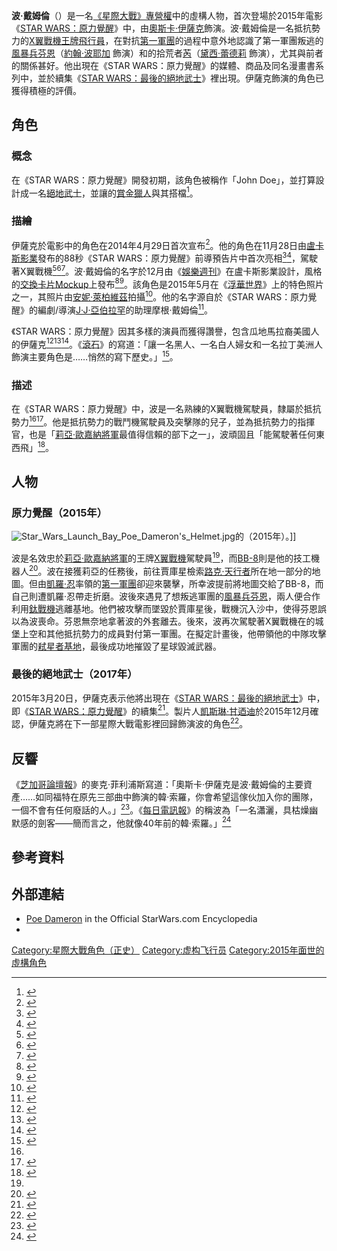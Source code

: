 {{noteTA
|G1=星球大戰
}}
{{Infobox Star Wars character
| name = 波·戴姆倫<br />Poe Dameron
| source = 《[[星際大戰|星際大戰]]》
| image = Poe Dameron.png
| size = 280px
| image_alt = 
| caption = 《[[STAR_WARS：原力覺醒|STAR WARS：原力覺醒]]》中由奧斯卡·伊薩克飾演的波·戴姆倫
| first = 《[[STAR_WARS：原力覺醒|STAR WARS：原力覺醒]]》
| last = 《[[STAR_WARS：天行者的崛起|STAR WARS：天行者的崛起]]》
| creator        = {{Plain list|
* {{link-en|勞倫斯·卡斯丹|Lawrence Kasdan}}
* [[J·J·亞伯拉罕|J·J·亞伯拉罕]]
* [[麥可·安特|麥可·安特]]
}}
| portrayer = [[奧斯卡·伊薩克|奧斯卡·伊薩克]]
| voiceactor = 奧斯卡·伊薩克（{{link-en|Disney Infinity 3.0|Disney Infinity 3.0}}）<br />{{link-en|雷克斯·朗|Lex Lang}}（{{link-en|樂高星際大戰：抵抗組織崛起|Lego Star Wars: The Resistance Rises}}）
| occupation = 香料走私客<small>（已脫離）</small><br>[[X翼戰機|X翼戰機]]飛行員<br>抵抗勢力將軍
| planet = 未知
| affiliation = 抵抗勢力（The Resistance）
| species = [[人類|人類]]
| gender = [[男性|男性]]
| family = 莎拉·貝<small>（母親）</small><br />凱斯·戴姆倫<small>（父親）</small>
}}
'''波·戴姆倫'''（{{lang-en|Poe Dameron}}）是一名[[星際大戰|《星際大戰》專營權]]中的虛構人物，首次登場於2015年電影《[[STAR_WARS：原力覺醒|STAR WARS：原力覺醒]]》中，由[[奧斯卡·伊薩克|奧斯卡·伊薩克]]飾演。波·戴姆倫是一名抵抗勢力的[[X翼戰機|X翼戰機]][[王牌飛行員|王牌飛行員]]，在對抗[[第一軍團|第一軍團]]的過程中意外地認識了第一軍團叛逃的[[風暴兵|風暴兵]][[芬恩|芬恩]]（[[約翰·波耶加|約翰·波耶加]] 飾演）和{{link-en|賈庫星|Jakku}}的拾荒者[[芮|芮]]（[[黛西·蕾德莉|黛西·蕾德莉]] 飾演），尤其與前者的關係甚好。他出現在《STAR WARS：原力覺醒》的媒體、商品及同名漫畫書系列中，並於續集《[[STAR_WARS：最後的絕地武士|STAR WARS：最後的絕地武士]]》裡出現。伊薩克飾演的角色已獲得積極的評價。

== 角色 ==

=== 概念 ===

在《STAR WARS：原力覺醒》開發初期，該角色被稱作「John Doe」，並打算設計成一名[[絕地武士|絕地武士]]，並讓{{link-en|武技族|Wookiee}}的[[賞金獵人|賞金獵人]]與其搭檔<ref>{{cite web |url=http://www.slashfilm.com/force-awakens-changes/ |title=How ''Force Awakens'' Changed During Development: Jedi Killers, Force Ghosts and The Doom Star |work={{link-en|/Film|/Film}} |first=Peter |last=Sciretta |date=2015-12-28 |accessdate=2015-12-28 |archive-date=2021-01-23 |archive-url=https://web.archive.org/web/20210123061535/https://www.slashfilm.com/force-awakens-changes/ |dead-url=no }}</ref>。

=== 描繪 ===

伊薩克於電影中的角色在2014年4月29日首次宣布<ref>{{cite web |url=http://www.starwars.com/news/star-wars-episode-vii-cast-announced |title=''Star Wars: Episode VII'' Cast Announced |publisher=[[星際大戰|StarWars.com]] |date=2014-04-29 |accessdate=2015-12-20 |archive-date=2016-02-13 |archive-url=https://web.archive.org/web/20160213012837/http://www.starwars.com/news/star-wars-episode-vii-cast-announced |dead-url=no }}</ref>。他的角色在11月28日由[[盧卡斯影業|盧卡斯影業]]發布的88秒《STAR WARS：原力覺醒》前導預告片中首次亮相<ref>{{cite web |url=http://www.rollingstone.com/movies/videos/watch-star-wars-the-force-awakens-trailer-20141128 |title=Watch the Incredible ''Star Wars: The Force Awakens'' Trailer |work=Rolling Stone |date=2014-11-28 |accessdate=2016-01-01 |archive-date=2017-12-26 |archive-url=https://web.archive.org/web/20171226182403/https://www.rollingstone.com/movies/videos/watch-star-wars-the-force-awakens-trailer-20141128 |dead-url=no }}</ref><ref>{{cite web |title=Trailer Report: ''Star Wars'' Teaser Beats ''Age of Ultron'' In Debut |url=http://www.hollywoodreporter.com/heat-vision/trailer-report-star-wars-teaser-753113?mobile_redirect=false |last=Lewis |first=Andy |work=[[好萊塢報導|The Hollywood Reporter]] |date=2014-12-01 |accessdate=2014-12-02 |archive-date=2015-03-06 |archive-url=https://web.archive.org/web/20150306025753/http://www.hollywoodreporter.com/heat-vision/trailer-report-star-wars-teaser-753113?mobile_redirect=false |dead-url=no }}</ref>，駕駛著X翼戰機<ref>{{cite web |url=http://www.forbes.com/sites/erikkain/2014/11/29/5-reasons-the-new-star-wars-trailer-was-the-perfect-first-glimpse-at-the-force-awakens/ |title=5 Reasons The New ''Star Wars'' Trailer Was The Perfect First Look At ''The Force Awakens'' |work=Forbes |first=Erik |last=Kain |date=2014-11-29 |accessdate=2016-01-01 |archive-date=2021-03-08 |archive-url=https://web.archive.org/web/20210308201410/https://www.forbes.com/sites/erikkain/2014/11/29/5-reasons-the-new-star-wars-trailer-was-the-perfect-first-glimpse-at-the-force-awakens/ |dead-url=no }}</ref><ref>{{cite web |url=http://www.mirror.co.uk/tv/tv-news/star-wars-force-awakens-trailer-4713536 |title=''Star Wars The Force Awakens'' trailer: 5 things we've learned from the EPIC ''Episode VII'' trailer |work=Daily Mirror |first=Tufayel |last=Ahmed |date=2014-11-28 |accessdate=2016-01-01 |archive-date=2016-02-13 |archive-url=https://web.archive.org/web/20160213013721/http://www.mirror.co.uk/tv/tv-news/star-wars-force-awakens-trailer-4713536 |dead-url=no }}</ref><ref>{{cite web |url=http://www.thewrap.com/star-wars-episode-vii-the-force-awakens-trailer-villain-millenium-falcon/ |title=''Star Wars: Episode VII – The Force Awakens'' Trailer Unmasks a Stormtrooper, Teases Villain |publisher=[[TheWrap|TheWrap]] |first=Greg |last=Gilman |date=2014-11-29 |accessdate=2016-01-01 |archive-date=2016-02-13 |archive-url=https://web.archive.org/web/20160213013835/http://www.thewrap.com/star-wars-episode-vii-the-force-awakens-trailer-villain-millenium-falcon/ |dead-url=no }}</ref>。波·戴姆倫的名字於12月由《[[娛樂周刊|娛樂週刊]]》在盧卡斯影業設計，{{link-en|Topps|Topps}}風格的[[交換卡片|交換卡片]][[Mockup|Mockup]]上發布<ref>{{Cite web |url=http://insidemovies.ew.com/2014/12/11/star-wars-the-force-awakens-character-names/ |title=''Star Wars: The Force Awakens'' character names revealed (in coolest way possible) |first=Anthony |last=Breznican |work=Entertainment Weekly |date=2014-12-11 |accessdate=2014-12-11 |archive-date=2014-12-12 |archive-url=https://web.archive.org/web/20141212030653/http://insidemovies.ew.com/2014/12/11/star-wars-the-force-awakens-character-names/ |dead-url=no }}</ref><ref>{{cite web |url=http://www.starwars.com/films/star-wars-the-force-awakens-digital-trading-cards |title=''Star Wars: The Force Awakens'' Digital Trading Cards |publisher=StarWars.com |accessdate=2015-12-06 |archive-date=2016-02-13 |archive-url=https://web.archive.org/web/20160213014323/http://www.starwars.com/films/star-wars-the-force-awakens-digital-trading-cards |dead-url=no }}</ref>。該角色是2015年5月在《[[浮華世界_(雜誌)|浮華世界]]》上的特色照片之一，其照片由[[安妮·萊柏維茲|安妮·萊柏維茲]]拍攝<ref name="VFCharacter">{{cite web|last=Robinson|first=Joanna|title=Adam Driver and Lupita Nyong'o's Characters Revealed in Exclusive ''Star Wars: The Force Awakens'' Photos|url=http://www.vanityfair.com/hollywood/2015/05/star-wars-force-awakens-photos|accessdate=2015-05-04|work=[[浮華世界_(雜誌)|Vanity Fair]]|date=2015-05-04|archive-date=2016-02-13|archive-url=https://web.archive.org/web/20160213014440/http://www.vanityfair.com/hollywood/2015/05/star-wars-force-awakens-photos|dead-url=no}}</ref>。他的名字源自於《STAR WARS：原力覺醒》的編劇/導演[[J·J·亞伯拉罕|J·J·亞伯拉罕]]的助理摩根·戴姆倫<ref>{{cite web|url=http://www.empireonline.com/movies/news/exclusive-jj-abrams-assistant-morgan-dameron-oscar-isaac-poe-took-name/|title=J.J. Abrams' assistant reveals how Poe Dameron took her name|work=Empire|first=James|last=White|date=2015-12-03|accessdate=2015-12-20|archive-date=2021-03-02|archive-url=https://web.archive.org/web/20210302195141/https://www.empireonline.com/movies/news/exclusive-jj-abrams-assistant-morgan-dameron-oscar-isaac-poe-took-name/|dead-url=no}}</ref>。

《STAR WARS：原力覺醒》因其多樣的演員而獲得讚譽，包含瓜地馬拉裔美國人的伊薩克<ref>{{cite web |url=http://www.nbcnews.com/news/latino/pop-latino-oscar-isaac-gives-hispanics-presence-star-wars-n347846 |title=Pop Latino: Oscar Isaac Gives Hispanics A Presence in ''Star Wars'' |first=Jack |last=Rico |publisher=[[NBC新聞|NBC News]] |date=2015-04-24 |accessdate=2015-12-28 |archive-date=2021-03-11 |archive-url=https://web.archive.org/web/20210311040036/https://www.nbcnews.com/news/latino/pop-latino-oscar-isaac-gives-hispanics-presence-star-wars-n347846 |dead-url=no }}</ref><ref>{{cite web |url=http://www.latimes.com/entertainment/movies/la-et-mn-star-wars-diversity-20151221-story.html |title=''Star Wars: The Force Awakens'' reflects our diverse, modern world |work=[[洛杉磯時報|Los Angeles Times]] |first=Rebecca |last=Keegan |date=2015-12-21 |accessdate=2015-12-28 |archive-date=2021-03-22 |archive-url=https://web.archive.org/web/20210322141049/https://www.latimes.com/entertainment/movies/la-et-mn-star-wars-diversity-20151221-story.html |dead-url=no }}</ref><ref>{{cite web |url=https://www.theatlantic.com/entertainment/archive/2015/12/oscar-isaac-and-the-case-against-colorblind-casting/421668/ |title=The Case Against Colorblind Casting |first=Angelica Jade |last=Bastién |work=The Atlantic |date=2015-12-26 |accessdate=2015-12-28 |archive-date=2021-03-30 |archive-url=https://web.archive.org/web/20210330162258/https://www.theatlantic.com/entertainment/archive/2015/12/oscar-isaac-and-the-case-against-colorblind-casting/421668/ |dead-url=no }}</ref>。《[[滾石_(雜誌)|滾石]]》的{{link-en|彼得·特拉維斯|Peter Travers}}寫道：「讓一名黑人、一名白人婦女和一名拉丁美洲人飾演主要角色是……悄然的寫下歷史。」<ref name="RS 2015-12">{{cite web |last=Travers |first=Peter |url=http://www.rollingstone.com/movies/reviews/star-wars-the-force-awakens-20151216 |work=Rolling Stone |title=''Star Wars: The Force Awakens'' |date=2015-12-16 |accessdate=2015-12-21 |archive-date=2016-02-13 |archive-url=https://web.archive.org/web/20160213031234/http://www.rollingstone.com/movies/reviews/star-wars-the-force-awakens-20151216 |dead-url=no }}</ref>。

=== 描述 ===

在《STAR WARS：原力覺醒》中，波是一名熟練的X翼戰機駕駛員，隸屬於抵抗勢力<ref name="VFCharacter"/><ref name="EW10Things">{{cite web|url=http://www.ew.com/article/2015/04/16/star-wars-force-awakens-panel-10-things-we-learned|title=10 things we learned from the ''Star Wars: The Force Awakens'' panel|last=Abrams|first=Natalie|work=Entertainment Weekly|date=2015-04-16|accessdate=2015-05-23|archive-date=2015-05-09|archive-url=https://web.archive.org/web/20150509052341/http://www.ew.com/article/2015/04/16/star-wars-force-awakens-panel-10-things-we-learned|dead-url=no}}</ref>。他是抵抗勢力的戰鬥機駕駛員及突擊隊的兒子，並為抵抗勢力的指揮官，也是「[[莉亞公主|莉亞·歐嘉納將軍]]最值得信賴的部下之一」，波頑固且「能駕駛著任何東西飛」<ref name="Databank">{{cite web |url=http://www.starwars.com/databank/poe-dameron |title=Databank: Poe Dameron |publisher=StarWars.com |accessdate=2015-12-20 |archive-date=2015-12-18 |archive-url=https://web.archive.org/web/20151218031854/http://www.starwars.com/databank/poe-dameron |dead-url=no }}</ref>。

== 人物 ==

=== 原力覺醒（2015年） ===

[[File:Star_Wars_Launch_Bay_Poe_Dameron's_Helmet.jpg|thumb]]的{{link-en|星際大戰遠征基地|Star Wars Launch Bay}}（2015年）。]]

波是名效忠於[[莉亞公主|莉亞·歐嘉納將軍]]的王牌[[X翼戰機|X翼戰機]]駕駛員<ref name="Databank"/>，而[[BB-8|BB-8]]則是他的技工機器人<ref name="DB BB-8">{{cite web |url=http://www.starwars.com/databank/bb-8 |title=Databank: BB-8 |publisher=StarWars.com |accessdate=2015-12-04 |archive-date=2015-12-19 |archive-url=https://web.archive.org/web/20151219144114/http://www.starwars.com/databank/bb-8 |dead-url=no }}</ref>。波在接獲莉亞的任務後，前往賈庫星檢索[[路克·天行者|路克·天行者]]所在地一部分的地圖。但由[[凱羅·忍|凱羅·忍]]率領的[[第一軍團|第一軍團]]卻迎來襲擊，所幸波提前將地圖交給了BB-8，而自己則遭凱羅·忍帶走折磨。波後來遇見了想叛逃軍團的[[風暴兵|風暴兵]][[芬恩|芬恩]]，兩人便合作利用[[鈦戰機|鈦戰機]]逃離基地。他們被攻擊而墜毀於賈庫星後，戰機沉入沙中，使得芬恩誤以為波喪命。芬恩無奈地拿著波的外套離去。後來，波再次駕駛著X翼戰機在{{link-en|瑪茲·卡娜塔|Maz Kanata}}的城堡上空和其他抵抗勢力的成員對付第一軍團。在擬定計畫後，他帶領他的中隊攻擊軍團的[[弒星者基地|弒星者基地]]，最後成功地摧毀了星球毀滅武器。

=== 最後的絕地武士（2017年） ===

2015年3月20日，伊薩克表示他將出現在《[[STAR_WARS：最後的絕地武士|STAR WARS：最後的絕地武士]]》中，即《[[STAR_WARS：原力覺醒|STAR WARS：原力覺醒]]》的續集<ref name="Episode 8">{{Cite web|url=http://www.ign.com/articles/2015/03/20/oscar-isaac-will-be-back-for-star-wars-episode-viii-lobbied-for-x-men-apocalypse-role|title=Oscar Isaac Will be Back for ''Star Wars: Episode VIII'', Lobbied for ''X-Men: Apocalypse'' Role|first=Max|last=Nicholson|publisher=IGN|date=2015-03-20|accessdate=2015-03-20|archive-date=2019-12-05|archive-url=https://web.archive.org/web/20191205022856/https://www.ign.com/articles/2015/03/20/oscar-isaac-will-be-back-for-star-wars-episode-viii-lobbied-for-x-men-apocalypse-role|dead-url=no}}</ref>。製片人[[凱斯琳·甘迺迪_(電影監製)|凱斯琳·甘迺迪]]於2015年12月確認，伊薩克將在下一部星際大戰電影裡回歸飾演波的角色<ref>{{cite web |url=http://www.standard.co.uk/showbiz/celebrity-news/star-wars-producer-kathleen-kennedy-confirms-that-entire-cast-will-return-for-eighth-film-a3139911.html |title=''Star Wars'' producer Kathleen Kennedy confirms that entire cast will return for eighth film |last=Ruby |first=Jennifer |work=London Evening Standard |date=2015-12-17 |accessdate=2015-12-17 |archive-date=2016-06-20 |archive-url=https://web.archive.org/web/20160620005833/http://www.standard.co.uk/showbiz/celebrity-news/star-wars-producer-kathleen-kennedy-confirms-that-entire-cast-will-return-for-eighth-film-a3139911.html |dead-url=no }}</ref>。

== 反響 ==

《[[芝加哥論壇報|芝加哥論壇報]]》的麥克·菲利浦斯寫道：「奧斯卡·伊薩克是波·戴姆倫的主要資產……如同福特在原先三部曲中飾演的韓·索羅，你會希望這傢伙加入你的團隊，一個不會有任何廢話的人。」<ref>{{cite web |url=http://www.chicagotribune.com/entertainment/movies/ct-star-wars-force-mov-rev-1216-20151216-column.html |title=''Star Wars: The Force Awakens'' review: A return to the original, in all the right ways |work=Chicago Tribune |first=Michael |last=Phillips |date=2015-12-16 |accessdate=2016-01-02 |archive-date=2020-11-08 |archive-url=https://web.archive.org/web/20201108124909/https://www.chicagotribune.com/entertainment/movies/ct-star-wars-force-mov-rev-1216-20151216-column.html |dead-url=no }}</ref>。《[[每日電訊報|每日電訊報]]》的{{link-en|羅比·柯林|Robbie Collin}}稱波為「一名瀟灑，具枯燥幽默感的劍客——簡而言之，他就像40年前的韓·索羅。」<ref>{{cite web |url=http://www.telegraph.co.uk/film/star-wars-the-force-awakens/episode-7-review/ |title=''Star Wars: The Force Awakens'' review: 'the magic is back' |work=The Daily Telegraph |first=Robbie |last=Collin |date=2015-12-18 |accessdate=2015-12-29 |archive-date=2016-02-13 |archive-url=https://web.archive.org/web/20160213031739/http://www.telegraph.co.uk/film/star-wars-the-force-awakens/episode-7-review/ |dead-url=no }}</ref>

== 參考資料 ==
{{reflist|2}}

== 外部連結 ==
{{Portal|星際大戰}}
* [http://www.starwars.com/databank/poe-dameron Poe Dameron] {{Wayback|url=http://www.starwars.com/databank/poe-dameron |date=20151218031854 }} in the Official StarWars.com Encyclopedia
* {{Sww|Poe_Dameron|Poe Dameron}}

{{星球大战：原力觉醒}}
{{星際大戰宇宙}}

{{DEFAULTSORT:Poe Dameron}}
[[Category:星際大戰角色（正史）|Category:星際大戰角色（正史）]]
[[Category:虚构飞行员|Category:虚构飞行员]]
[[Category:2015年面世的虛構角色|Category:2015年面世的虛構角色]]